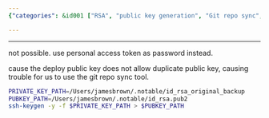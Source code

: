 ```yaml
---
{"categories": &id001 ["RSA", "public key generation", "Git repo sync", "deploying public keys", "duplicate prevention"], "category": "Security", "date": "2022-09-25 03:09:54", "description": "This article explains the process of generating a new public key using an RSA private key. It is important when deploying public keys to avoid duplicates, particularly when utilizing the Git repo sync tool.", "tags": *id001, "title": "Generate Publickey Again With Rsa Private Key"}

---
```


------

not possible. use personal access token as password instead.

cause the deploy public key does not allow duplicate public key, causing trouble for us to use the git repo sync tool.

```bash
PRIVATE_KEY_PATH=/Users/jamesbrown/.notable/id_rsa_original_backup
PUBKEY_PATH=/Users/jamesbrown/.notable/id_rsa.pub2
ssh-keygen -y -f $PRIVATE_KEY_PATH > $PUBKEY_PATH

```

